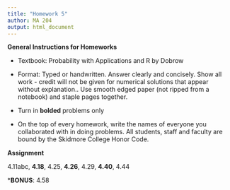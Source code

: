 ```yaml
---
title: "Homework 5"
author: MA 204
output: html_document
---
```


**General Instructions for Homeworks**

- Textbook: 	Probability with Applications and R by Dobrow

- Format: 	Typed or handwritten. Answer clearly and concisely. Show all work - credit will not be given for numerical solutions that appear without explanation.. Use smooth edged paper (not ripped from a notebook) and staple pages together.

- Turn in **bolded** problems only

- On the top of every homework, write the names of everyone you collaborated with in doing problems. All students, staff and faculty are bound by the Skidmore College Honor Code.


**Assignment**

4.11abc, **4.18**, 4.25, **4.26**, 4.29, **4.40**, 4.44



***BONUS**: 4.58

